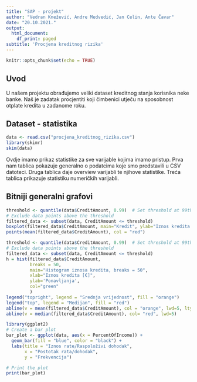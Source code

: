 ```yaml
---
title: "SAP - projekt"
author: "Vedran Knežević, Andre Medvedić, Jan Celin, Ante Čavar" 
date: "20.10.2021."
output:
  html_document:
    df_print: paged
subtitle: 'Procjena kreditnog rizika'
---
```


```r
knitr::opts_chunk$set(echo = TRUE)
```

## Uvod
U našem projektu obrađujemo veliki dataset kreditnog stanja korisnika neke banke. Naš je zadatak procjentiti koji čimbenici utječu na sposobnost
otplate kredita u zadanome roku.

## Dataset - statistika
```r
data <- read.csv("procjena_kreditnog_rizika.csv")
library(skimr)
skim(data)
```
Ovdje imamo prikaz statistike za sve varijable kojima imamo pristup. Prva nam tablica pokazuje generalno o podatcima koje smo predstavili u 
CSV datoteci. Druga tablica daje overview <char> varijabli te njihove statistike. Treća tablica prikazuje statistiku numeričkih varijabli.


## Bitniji generalni grafovi

```r
threshold <- quantile(data$CreditAmount, 0.99)  # Set threshold at 99th percentile
# Exclude data points above the threshold
filtered_data <- subset(data, CreditAmount <= threshold)
boxplot(filtered_data$CreditAmount, main="Kredit", ylab="Iznos kredita u €")
points(mean(filtered_data$CreditAmount), col = "red")
```

```r
threshold <- quantile(data$CreditAmount, 0.99)  # Set threshold at 99th percentile
# Exclude data points above the threshold
filtered_data <- subset(data, CreditAmount <= threshold)
h = hist(filtered_data$CreditAmount,
         breaks = 50,
         main="Histogram iznosa kredita, breaks = 50",
         xlab="Iznos kredita [€]",
         ylab='Ponavljanja',
         col="green"
         )
legend("topright", legend = "Srednja vrijednost", fill = "orange")
legend("top", legend = "Medijan", fill = "red")
abline(v = mean(filtered_data$CreditAmount), col = "orange", lwd=5, lty=10)
abline(v = median(filtered_data$CreditAmount), col= "red", lwd=5)
```


```r
library(ggplot2)
# Create a bar plot
bar_plot <- ggplot(data, aes(x = PercentOfIncome)) +
  geom_bar(fill = "blue", color = "black") +
  labs(title = "Iznos rate/Raspoloživi dohodak",
       x = "Postotak rata/dohodak",
       y = "Frekvencija")

# Print the plot
print(bar_plot)
```

